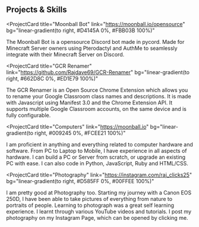 ## Projects & Skills

<ProjectCard
  title="Moonball Bot"
  link="https://moonball.io/opensource"
  bg="linear-gradient(to right, #D4145A 0%, #FBB03B 100%)"
>

The Moonball Bot is a opensource Discord bot made in pycord.
Made for Minecraft Server owners using Pterodactyl and AuthMe
to seamlessly integrate with their Minecraft Server on Discord.

</ProjectCard>


<ProjectCard
  title="GCR Renamer"
  link="https://github.com/Rajdave69/GCR-Renamer"
  bg="linear-gradient(to right, #662D8C 0%, #ED1E79 100%)"
>

The GCR Renamer is an Open Source Chrome Extension which allows you to rename your Google Classroom class names and descriptions.
It is made with Javascript using Manifest 3.0 and the Chrome Extension API.
It supports multiple Google Classroom accounts, on the same device and is fully configurable.


</ProjectCard>


<ProjectCard
  title="Computers"
  link="https://moonball.io"
  bg="linear-gradient(to right, #009245 0%, #FCEE21 100%)"
>

I am proficient in anything and everything related to computer hardware and software.
From PC to Laptop to Mobile, I have experience in all aspects of hardware.
I can build a PC or Server from scratch, or upgrade an existing PC with ease.
I can also code in Python, JavaScript, Ruby and HTML/CSS.

</ProjectCard>


<ProjectCard
  title="Photography"
  link="https://instagram.com/raj_clicks25"
  bg="linear-gradient(to right, #D585FF 0%, #00FFEE 100%)"
>

I am pretty good at Photography too. Starting my journey with a Canon EOS 250D, I have been able to take pictures of everything from nature to portraits of people.
Learning to photograph was a great self learning experience. I learnt through various YouTube videos and tutorials.
I post my photography on my Instagram Page, which can be opened by clicking me.

</ProjectCard>
